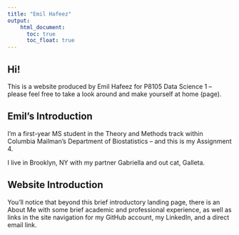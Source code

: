 ```yaml
---
title: "Emil Hafeez"
output:
    html_document:
      toc: true
      toc_float: true
---
```


## Hi! 

This is a website produced by Emil Hafeez for P8105 Data Science 1 -- please feel free to take a look around and make yourself at home (page).  

## Emil's Introduction

I'm a first-year MS student in the Theory and Methods track within Columbia Mailman's Department of Biostatistics -- and this is my Assignment 4. 

I live in Brooklyn, NY with my partner Gabriella and out cat, Galleta. 

## Website Introduction

You'll notice that beyond this brief introductory landing page, there is an About Me with some brief academic and professional experience, as well as links in the site navigation for my GitHub account, my LinkedIn, and a direct email link. 